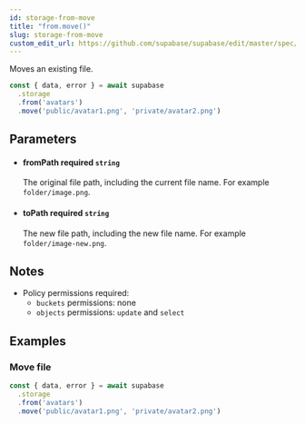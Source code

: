 ```yaml
---
id: storage-from-move
title: "from.move()"
slug: storage-from-move
custom_edit_url: https://github.com/supabase/supabase/edit/master/spec/supabase_js_v1_legacy.yml
---
```



Moves an existing file.

```js
const { data, error } = await supabase
  .storage
  .from('avatars')
  .move('public/avatar1.png', 'private/avatar2.png')
```


## Parameters


<ul className="method-list-group">
  
<li className="method-list-item">
  <h4 className="method-list-item-label">
    <span className="method-list-item-label-name">
      fromPath
    </span>
    <span className="method-list-item-label-badge required">
      required
    </span>
    <span className="method-list-item-validation">
      <code>string</code>
    </span>
  </h4>
  <div class="method-list-item-description">

The original file path, including the current file name. For example `folder/image.png`.

  </div>
  
</li>


<li className="method-list-item">
  <h4 className="method-list-item-label">
    <span className="method-list-item-label-name">
      toPath
    </span>
    <span className="method-list-item-label-badge required">
      required
    </span>
    <span className="method-list-item-validation">
      <code>string</code>
    </span>
  </h4>
  <div class="method-list-item-description">

The new file path, including the new file name. For example `folder/image-new.png`.

  </div>
  
</li>

</ul>


## Notes

- Policy permissions required:
  - `buckets` permissions: none
  - `objects` permissions: `update` and `select`










## Examples

### Move file



```js
const { data, error } = await supabase
  .storage
  .from('avatars')
  .move('public/avatar1.png', 'private/avatar2.png')
```